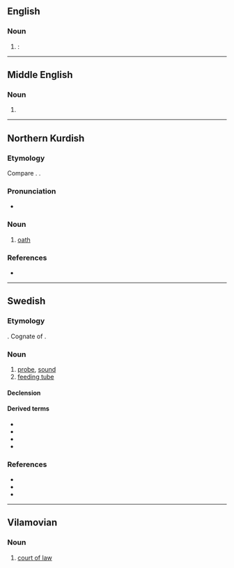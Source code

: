 ==English==

===Noun===
{{en-noun}}

# {{m|en|probe||testing device, detector}}: {{alternative spelling of|en|sonde}}

----

==Middle English==

===Noun===
{{head|enm|noun}}

# {{alternative form of|enm|sand}}

----

==Northern Kurdish==

===Etymology===
Compare {{cog|fa|سوگند|tr=sowgand}}. {{cog|ckb|سوێند}}.

===Pronunciation===
* {{kmr-IPA}}

===Noun===
{{kmr-noun|f}}

# [[oath]]

===References===
* {{R:kmr:Chyet|sond|558}}

----

==Swedish==

===Etymology===
{{bor+|sv|fr|sonde}}. Cognate of {{cog|de|Sonde}}.

===Noun===
{{sv-noun|c}}

# [[probe]], [[sound]] {{gloss|long and thin probe}}
# [[feeding tube]]

====Declension====
{{sv-infl-noun-c-er}}

====Derived terms====
* {{l|sv|radiosond}}
* {{l|sv|rymdsond}}
* {{l|sv|sondera}}
* {{l|sv|sondmatning}}

===References===
* {{R:svenska.se|saol}}
* {{R:svenska.se|so}}
* {{R:svenska.se|saob}}

----

==Vilamovian==

===Noun===
{{wym-noun|g=m|pl=sonda}}

# [[court of law]]